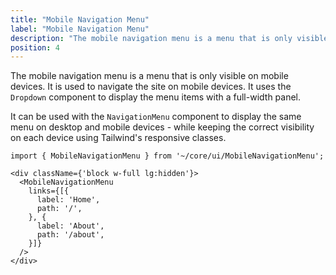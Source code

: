 ```yaml
---
title: "Mobile Navigation Menu"
label: "Mobile Navigation Menu"
description: "The mobile navigation menu is a menu that is only visible on mobile devices. It is used to navigate the site on mobile devices."
position: 4
---
```


The mobile navigation menu is a menu that is only visible on mobile devices. It is used to navigate the site on mobile devices. It uses the `Dropdown` component to display the menu items with a full-width panel.

It can be used with the `NavigationMenu` component to display the same menu on desktop and mobile devices - while keeping the correct visibility on each device using Tailwind's responsive classes.

```tsx
import { MobileNavigationMenu } from '~/core/ui/MobileNavigationMenu';

<div className={'block w-full lg:hidden'}>
  <MobileNavigationMenu 
    links={[{
      label: 'Home',
      path: '/',
    }, {
      label: 'About',
      path: '/about',
    }]}
  />
</div>
```

<DemoContainer>
  <MobileNavigationMenu
    links={[{
      label: 'Home',
      path: '/docs/components/mobile-navigation-menu'
    }, {
      label: 'About',
      path: '/about',
    }]}
  />
</DemoContainer>